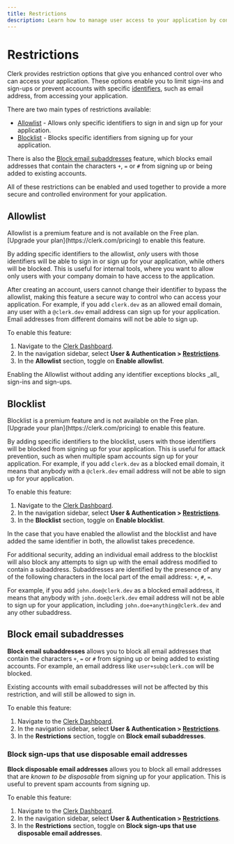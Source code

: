 ```yaml
---
title: Restrictions
description: Learn how to manage user access to your application by configuring Clerk's access restrictions.
---
```


# Restrictions

Clerk provides restriction options that give you enhanced control over who can access your application. These options enable you to limit sign-ins and sign-ups or prevent accounts with specific [identifiers](/docs/authentication/configuration/sign-up-sign-in-options#identifiers), such as email address, from accessing your application.

There are two main types of restrictions available:

- [Allowlist](#allowlist) - Allows only specific identifiers to sign in and sign up for your application.
- [Blocklist](#blocklist) - Blocks specific identifiers from signing up for your application.

There is also the [Block email subaddresses](#block-email-subaddresses) feature, which blocks email addresses that contain the characters `+`, `=` or `#` from signing up or being added to existing accounts.

All of these restrictions can be enabled and used together to provide a more secure and controlled environment for your application.

## Allowlist

<Callout type="info">
  Allowlist is a premium feature and is not available on the Free plan. [Upgrade your plan](https://clerk.com/pricing) to enable this feature.
</Callout>

By adding specific identifiers to the allowlist, _only_ users with those identifiers will be able to sign in or sign up for your application, while others will be blocked. This is useful for internal tools, where you want to allow only users with your company domain to have access to the application.

After creating an account, users cannot change their identifier to bypass the allowlist, making this feature a secure way to control who can access your application. For example, if you add `clerk.dev` as an allowed email domain, any user with a `@clerk.dev` email address can sign up for your application. Email addresses from different domains will not be able to sign up.

To enable this feature:

1. Navigate to the [Clerk Dashboard](https://dashboard.clerk.com).
1. In the navigation sidebar, select **User & Authentication > [Restrictions](https://dashboard.clerk.com/last-active?path=user-authentication/restrictions)**.
1. In the **Allowlist** section, toggle on **Enable allowlist**.

<Callout type="danger">
  Enabling the Allowlist without adding any identifier exceptions blocks _all_ sign-ins and sign-ups.
</Callout>

## Blocklist

<Callout type="info">
  Blocklist is a premium feature and is not available on the Free plan. [Upgrade your plan](https://clerk.com/pricing) to enable this feature.
</Callout>

By adding specific identifiers to the blocklist, users with those identifiers will be blocked from signing up for your application. This is useful for attack prevention, such as when multiple spam accounts sign up for your application. For example, if you add `clerk.dev` as a blocked email domain, it means that anybody with a `@clerk.dev` email address will not be able to sign up for your application.

To enable this feature:

1. Navigate to the [Clerk Dashboard](https://dashboard.clerk.com).
1. In the navigation sidebar, select **User & Authentication > [Restrictions](https://dashboard.clerk.com/last-active?path=user-authentication/restrictions)**.
1. In the **Blocklist** section, toggle on **Enable blocklist**.

<Callout type="warning" emoji="⚠️">
  In the case that you have enabled the allowlist and the blocklist and have added the same identifier in both, the allowlist takes precedence.
</Callout>

For additional security, adding an individual email address to the blocklist will also block any attempts to sign up with the email address modified to contain a subaddress. Subaddresses are identified by the presence of any of the following characters in the local part of the email address: `+`, `#`, `=`.

For example, if you add `john.doe@clerk.dev` as a blocked email address, it means that anybody with `john.doe@clerk.dev` email address will not be able to sign up for your application, including `john.doe+anything@clerk.dev` and any other subaddress.

## Block email subaddresses

**Block email subaddresses** allows you to block all email addresses that contain the characters `+`, `=` or `#` from signing up or being added to existing accounts. For example, an email address like `user+sub@clerk.com` will be blocked.

<Callout type="info">
  Existing accounts with email subaddresses will not be affected by this restriction, and will still be allowed to sign in.
</Callout>

To enable this feature:

1. Navigate to the [Clerk Dashboard](https://dashboard.clerk.com).
1. In the navigation sidebar, select **User & Authentication > [Restrictions](https://dashboard.clerk.com/last-active?path=user-authentication/restrictions)**.
1. In the **Restrictions** section, toggle on **Block email subaddresses**.

### Block sign-ups that use disposable email addresses

**Block disposable email addresses** allows you to block all email addresses that are _known to be disposable_ from signing up for your application. This is useful to prevent spam accounts from signing up.

To enable this feature:

1. Navigate to the [Clerk Dashboard](https://dashboard.clerk.com).
1. In the navigation sidebar, select **User & Authentication > [Restrictions](https://dashboard.clerk.com/last-active?path=user-authentication/restrictions)**.
1. In the **Restrictions** section, toggle on **Block sign-ups that use disposable email addresses**.
